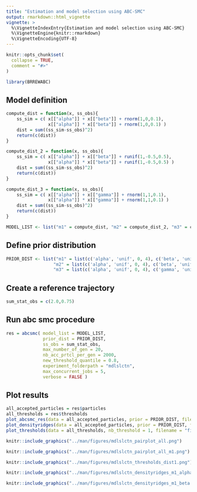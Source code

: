 ```yaml
---
title: "Estimation and model selection using ABC-SMC"
output: rmarkdown::html_vignette
vignette: >
  %\VignetteIndexEntry{Estimation and model selection using ABC-SMC}
  %\VignetteEngine{knitr::rmarkdown}
  %\VignetteEncoding{UTF-8}
---
```


```r
knitr::opts_chunk$set(
  collapse = TRUE,
  comment = "#>"
)
```

```r
library(BRREWABC)
```

## Model definition
```r
compute_dist = function(x, ss_obs){
    ss_sim = c( x[["alpha"]] + x[["beta"]] + rnorm(1,0,0.1),
                x[["alpha"]] * x[["beta"]] + rnorm(1,0,0.1) )
    dist = sum((ss_sim-ss_obs)^2)
    return(c(dist))
}

compute_dist_2 = function(x, ss_obs){
    ss_sim = c( x[["alpha"]] + x[["beta"]] + runif(1,-0.5,0.5),
                x[["alpha"]] * x[["beta"]] + runif(1,-0.5,0.5) )
    dist = sum((ss_sim-ss_obs)^2)
    return(c(dist))
}

compute_dist_3 = function(x, ss_obs){
    ss_sim = c( x[["alpha"]] + x[["gamma"]] + rnorm(1,1,0.1),
                x[["alpha"]] * x[["gamma"]] + rnorm(1,1,0.1) )
    dist = sum((ss_sim-ss_obs)^2)
    return(c(dist))
}

MODEL_LIST <- list("m1" = compute_dist, "m2" = compute_dist_2, "m3" = compute_dist_3)
```

## Define prior distribution
```r
PRIOR_DIST <- list("m1" = list(c('alpha', 'unif', 0, 4), c('beta', 'unif', 0, 1)),
                  "m2" = list(c('alpha', 'unif', 0, 4), c('beta', 'unif', 0, 1)),
                  "m3" = list(c('alpha', 'unif', 0, 4), c('gamma', 'unif', 0, 1)))
```

## Create a reference trajectory
```r
sum_stat_obs = c(2.0,0.75)
```

## Run abc smc procedure
```r
res = abcsmc( model_list = MODEL_LIST,
              prior_dist = PRIOR_DIST,
              ss_obs = sum_stat_obs,
              max_number_of_gen = 20,
              nb_acc_prtcl_per_gen = 2000,
              new_threshold_quantile = 0.8,
              experiment_folderpath = "mdlslctn",
              max_concurrent_jobs = 5,
              verbose = FALSE )
```

## Plot results
```r
all_accepted_particles = res$particles
all_thresholds = res$thresholds
plot_abcsmc_res(data = all_accepted_particles, prior = PRIOR_DIST, filename = "figures/mdlslctn_pairplot_all.png", colorpal = "YlGnBu")
plot_densityridges(data = all_accepted_particles, prior = PRIOR_DIST, filename = "figures/mdlslctn_densityridges.png", colorpal = "YlGnBu")
plot_thresholds(data = all_thresholds, nb_threshold = 1, filename = "figures/mdlslctn_thresholds.png", colorpal = "YlGnBu")
```

```r
knitr::include_graphics("../man/figures/mdlslctn_pairplot_all.png")
```

```r
knitr::include_graphics("../man/figures/mdlslctn_pairplot_all_m1.png")
```

```r
knitr::include_graphics("../man/figures/mdlslctn_thresholds_dist1.png")
```

```r
knitr::include_graphics("../man/figures/mdlslctn_densityridges_m1_alpha.png")
```

```r
knitr::include_graphics("../man/figures/mdlslctn_densityridges_m1_beta.png")
```
